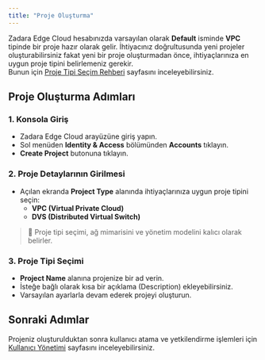 ```yaml
---
title: "Proje Oluşturma"
---
```


Zadara Edge Cloud hesabınızda varsayılan olarak **Default** isminde **VPC** tipinde bir proje hazır olarak gelir. İhtiyacınız doğrultusunda yeni projeler oluşturabilirsiniz fakat yeni bir proje oluşturmadan önce, ihtiyaçlarınıza en uygun proje tipini belirlemeniz gerekir.\
Bunun için [Proje Tipi Seçim Rehberi](/tr/projects/proje-tipi-secim-rehberi) sayfasını inceleyebilirsiniz.

## Proje Oluşturma Adımları

### 1. Konsola Giriş

- Zadara Edge Cloud arayüzüne giriş yapın.
- Sol menüden **Identity & Access** bölümünden **Accounts** tıklayın.
- **Create Project** butonuna tıklayın.

### 2. Proje Detaylarının Girilmesi

- Açılan ekranda **Project Type** alanında ihtiyaçlarınıza uygun proje tipini seçin:
  - **VPC (Virtual Private Cloud)**
  - **DVS (Distributed Virtual Switch)**

> 📌 Proje tipi seçimi, ağ mimarisini ve yönetim modelini kalıcı olarak belirler.

### 3. Proje Tipi Seçimi

- **Project Name** alanına projenize bir ad verin.
- İsteğe bağlı olarak kısa bir açıklama (Description) ekleyebilirsiniz.
- Varsayılan ayarlarla devam ederek projeyi oluşturun.

## Sonraki Adımlar

Projeniz oluşturulduktan sonra kullanıcı atama ve yetkilendirme işlemleri için [Kullanıcı Yönetimi](/tr/project/kullanici-yonetimi) sayfasını inceleyebilirsiniz.